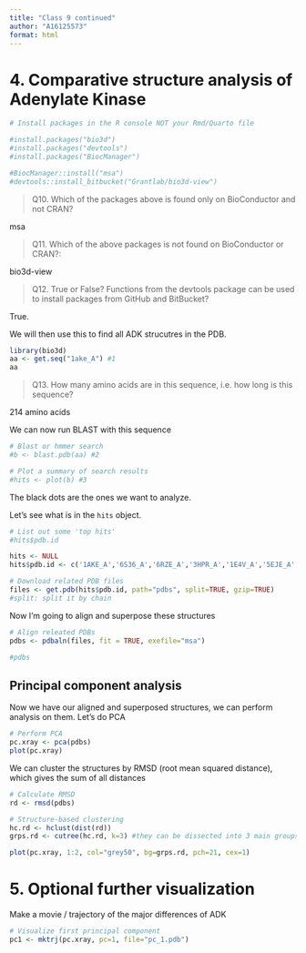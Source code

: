 ```yaml
---
title: "Class 9 continued"
author: "A16125573"
format: html
---
```


# 4. Comparative structure analysis of Adenylate Kinase


```r
# Install packages in the R console NOT your Rmd/Quarto file

#install.packages("bio3d")
#install.packages("devtools")
#install.packages("BiocManager")

#BiocManager::install("msa")
#devtools::install_bitbucket("Grantlab/bio3d-view")
```
> Q10. Which of the packages above is found only on BioConductor and not CRAN? 

msa

> Q11. Which of the above packages is not found on BioConductor or CRAN?: 

bio3d-view

> Q12. True or False? Functions from the devtools package can be used to install packages from GitHub and BitBucket?

True. 


We will then use this to find all ADK strucutres in the PDB. 

```r
library(bio3d)
aa <- get.seq("1ake_A") #1
aa
```

> Q13. How many amino acids are in this sequence, i.e. how long is this sequence?

214 amino acids


We can now run BLAST with this sequence 
```r
# Blast or hmmer search 
#b <- blast.pdb(aa) #2

```


```r
# Plot a summary of search results
#hits <- plot(b) #3
```

The black dots are the ones we want to analyze.

Let's see what is in the `hits` object. 

```r
# List out some 'top hits'
#hits$pdb.id

hits <- NULL
hits$pdb.id <- c('1AKE_A','6S36_A','6RZE_A','3HPR_A','1E4V_A','5EJE_A','1E4Y_A','3X2S_A','6HAP_A','6HAM_A','4K46_A','3GMT_A','4PZL_A')
```


```r
# Download related PDB files
files <- get.pdb(hits$pdb.id, path="pdbs", split=TRUE, gzip=TRUE)
#split: split it by chain
```

Now I'm going to align and superpose these structures 

```r
# Align releated PDBs
pdbs <- pdbaln(files, fit = TRUE, exefile="msa")
```


```r
#pdbs
```

## Principal component analysis

Now we have our aligned and superposed structures, we can perform analysis on them. Let's do PCA

```r
# Perform PCA
pc.xray <- pca(pdbs)
plot(pc.xray)
```



We can cluster the structures by RMSD (root mean squared distance), which gives the sum of all distances 

```r
# Calculate RMSD
rd <- rmsd(pdbs)

# Structure-based clustering
hc.rd <- hclust(dist(rd))
grps.rd <- cutree(hc.rd, k=3) #they can be dissected into 3 main groups 

plot(pc.xray, 1:2, col="grey50", bg=grps.rd, pch=21, cex=1)
```

# 5. Optional further visualization

Make a movie / trajectory of the major differences of ADK

```r
# Visualize first principal component
pc1 <- mktrj(pc.xray, pc=1, file="pc_1.pdb")
```







